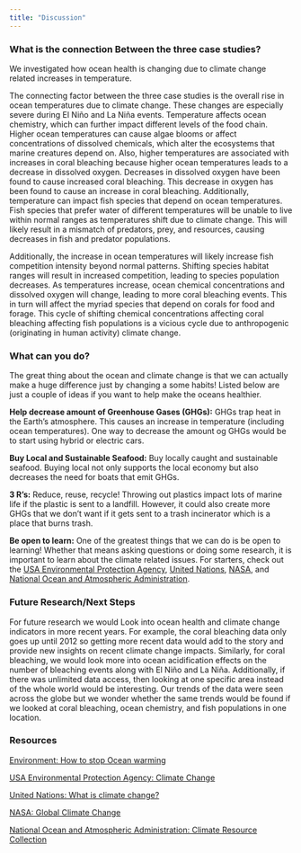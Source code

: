 ```yaml
---
title: "Discussion"
---
```


### What is the connection Between the three case studies?

We investigated how ocean health is changing due to climate change related increases in temperature. 

The connecting factor between the three case studies is the overall rise in ocean temperatures due to climate change. These changes are especially severe during El Niño and La Niña events. Temperature affects ocean chemistry, which can further impact different levels of the food chain. Higher ocean temperatures can cause algae blooms or affect concentrations of dissolved chemicals, which alter the ecosystems that marine creatures depend on. Also, higher temperatures are associated with increases in coral bleaching because higher ocean temperatures leads to a decrease in dissolved oxygen. Decreases in dissolved oxygen have been found to cause increased coral bleaching. This decrease in oxygen has been found to cause an increase in coral bleaching. Additionally, temperature can impact fish species that depend on ocean temperatures. Fish species that prefer water of different temperatures will be unable to live within normal ranges as temperatures shift due to climate change. This will likely result in a mismatch of predators, prey, and resources, causing decreases in fish and predator populations.

Additionally, the increase in ocean temperatures will likely increase fish competition intensity beyond normal patterns. Shifting species habitat ranges will result in increased competition, leading to species population decreases. As temperatures increase, ocean chemical concentrations and dissolved oxygen will change, leading to more coral bleaching events. This in turn will affect the myriad species that depend on corals for food and forage. This cycle of shifting chemical concentrations affecting coral bleaching affecting fish populations is a vicious cycle due to anthropogenic (originating in human activity) climate change. 


### What can you do?

The great thing about the ocean and climate change is that we can actually make a huge difference just by changing a some habits! Listed below are just a couple of ideas if you want to help make the oceans healthier.

**Help decrease amount of Greenhouse Gases (GHGs):** GHGs trap heat in the Earth’s atmosphere. This causes an increase in temperature (including ocean temperatures). One way to decrease the amount og GHGs would be to start using hybrid or electric cars. 

**Buy Local and Sustainable Seafood:** Buy locally caught and sustainable seafood. Buying local not only supports the local economy but also decreases the need for boats that emit GHGs. 

**3 R's:** Reduce, reuse, recycle! Throwing out plastics impact lots of marine life if the plastic is sent to a landfill. However, it could also create more GHGs that we don't want if it gets sent to a trash incinerator which is a place that burns trash. 

**Be open to learn:** One of the greatest things that we can do is be open to learning! Whether that means asking questions or doing some research, it is important to learn about the climate related issues. For starters, check out the [USA Environmental Protection Agency](https://www.epa.gov/climate-change), [United Nations](https://www.un.org/en/climatechange/what-is-climate-change), [NASA](https://climate.nasa.gov/), and [National Ocean and Atmospheric Administration](https://www.noaa.gov/education/resource-collections/climate). 


### Future Research/Next Steps

For future research we would Look into ocean health and climate change indicators in more recent years. For example, the coral bleaching data only goes up until 2012 so getting more recent data would add to the story and provide new insights on recent climate change impacts. Similarly, for coral bleaching, we would look more into ocean acidification effects on the number of bleaching events along with El Niño and La Niña. Additionally, if there was unlimited data access, then looking at one specific area instead of the whole world would be interesting. Our trends of the data were seen across the globe but we wonder whether the same trends would be found if we looked at coral bleaching, ocean chemistry, and fish populations in one location.


### Resources

[Environment: How to stop Ocean warming](https://environment.co/how-to-stop-ocean-warming/)

[USA Environmental Protection Agency: Climate Change](https://www.epa.gov/climate-change)

[United Nations: What is climate change?](https://www.un.org/en/climatechange/what-is-climate-change)

[NASA: Global Climate Change](https://climate.nasa.gov/)

[National Ocean and Atmospheric Administration: Climate Resource Collection](https://www.noaa.gov/education/resource-collections/climate)
